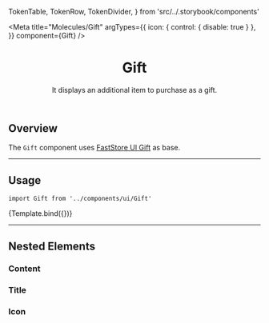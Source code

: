 
  TokenTable,
  TokenRow,
  TokenDivider,
} from 'src/../.storybook/components'

<Meta
  title="Molecules/Gift"
  argTypes={{
    icon: { control: { disable: true } },
  }}
  component={Gift}
/>


<header>

# Gift

It displays an additional item to purchase as a gift.

</header>

## Overview

The `Gift` component uses [FastStore UI Gift](https://www.faststore.dev/reference/ui/molecules) as base.

---

## Usage

`import Gift from '../components/ui/Gift'`

<Canvas>
  <Story name="Default">{Template.bind({})}</Story>
</Canvas>

<ArgsTable story="Default" />

<TokenTable>
  <TokenRow token="--fs-gift-height" value="var(--fs-spacing-12)" />
  <TokenRow token="--fs-gift-gap" value="var(--fs-spacing-2)" />
  <TokenDivider />
  <TokenRow token="--fs-gift-border-width" value="var(--fs-border-width)" />
  <TokenRow
    token="--fs-gift-border-color"
    value="var(--fs-border-color-light)"
    isColor
  />
  <TokenRow token="--fs-gift-border-radius" value="var(--fs-border-radius)" />
</TokenTable>

---

## Nested Elements

### Content

<TokenTable>
  <TokenRow
    token="--fs-gift-content-padding"
    value="var(--fs-gift-gap) var(--fs-gift-gap) var(--fs-gift-gap) 0"
  />
  <TokenRow token="--fs-gift-content-row-gap" value="var(--fs-spacing-0)" />
</TokenTable>

### Title

<TokenTable>
  <TokenRow token="--fs-gift-title-line-height" value="1.25" />
  <TokenRow token="--fs-gift-title-size" value="var(--fs-text-size-body)" />
  <TokenRow
    token="--fs-gift-title-color"
    value="var(--fs-color-text)"
    isColor
  />
</TokenTable>

### Icon

<TokenTable>
  <TokenRow token="--fs-gift-icon-size" value="1.75rem" />
  <TokenRow token="--fs-gift-icon-padding" value="var(--fs-spacing-0)" />
  <TokenRow
    token="--fs-gift-icon-color"
    value="var(--fs-gift-title-color)"
    isColor
  />
  <TokenRow
    token="--fs-gift-icon-bkg-color"
    value="var(--fs-color-body-bkg)"
    isColor
  />
</TokenTable>
